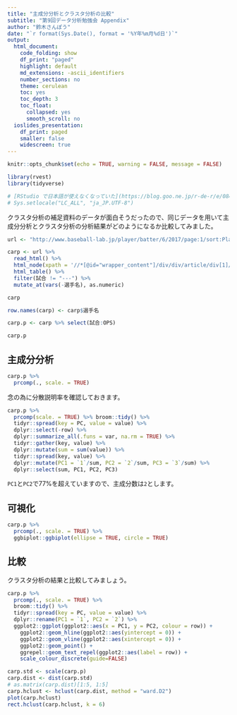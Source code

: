 ```yaml
---
title: "主成分分析とクラスタ分析の比較"
subtitle: "第9回データ分析勉強会 Appendix"
author: "鈴木さんぽう"
date: "`r format(Sys.Date(), format = '%Y年%m月%d日')`"
output: 
  html_document:
    code_folding: show
    df_print: "paged"
    highlight: default
    md_extensions: -ascii_identifiers
    number_sections: no
    theme: cerulean
    toc: yes
    toc_depth: 3
    toc_float:
      collapsed: yes
      smooth_scroll: no
  ioslides_presentation:
    df_print: paged
    smaller: false
    widescreen: true
---
```


```r
knitr::opts_chunk$set(echo = TRUE, warning = FALSE, message = FALSE)

library(rvest)
library(tidyverse)

# [RStudio で日本語が使えなくなっていた](https://blog.goo.ne.jp/r-de-r/e/084639aec24beb8a6d08b8241545ef1a)
# Sys.setlocale("LC_ALL", "ja_JP.UTF-8")
```


クラスタ分析の補足資料のデータが面白そうだったので、同じデータを用いて主成分分析とクラスタ分析の分析結果がどのようになるか比較してみました。

```r
url <- "http://www.baseball-lab.jp/player/batter/6/2017/page:1/sort:PlayerAnnualBattingRecord.hit/direction:DESC"

carp <- url %>% 
  read_html() %>% 
  html_node(xpath = '//*[@id="wrapper_content"]/div/div/article/div[1]/div/div/div[2]/table') %>% 
  html_table() %>% 
  filter(試合 != "---") %>% 
  mutate_at(vars(-選手名), as.numeric)

carp
```

```r
row.names(carp) <- carp$選手名

carp.p <- carp %>% select(試合:OPS)

carp.p
```

## 主成分分析
```r
carp.p %>% 
  prcomp(., scale. = TRUE)
```

念の為に分散説明率を確認しておきます。
```r
carp.p %>% 
  prcomp(scale. = TRUE) %>% broom::tidy() %>% 
  tidyr::spread(key = PC, value = value) %>% 
  dplyr::select(-row) %>% 
  dplyr::summarize_all(.funs = var, na.rm = TRUE) %>% 
  tidyr::gather(key, value) %>% 
  dplyr::mutate(sum = sum(value)) %>% 
  tidyr::spread(key, value) %>% 
  dplyr::mutate(PC1 = `1`/sum, PC2 = `2`/sum, PC3 = `3`/sum) %>% 
  dplyr::select(sum, PC1, PC2, PC3)
```
`PC1`と`PC2`で77%を超えていますので、主成分数は`2`とします。

## 可視化
```r
carp.p %>% 
  prcomp(., scale. = TRUE) %>% 
  ggbiplot::ggbiplot(ellipse = TRUE, circle = TRUE)
```

## 比較
クラスタ分析の結果と比較してみましょう。
```r
carp.p %>% 
  prcomp(., scale. = TRUE) %>% 
  broom::tidy() %>% 
  tidyr::spread(key = PC, value = value) %>% 
  dplyr::rename(PC1 = `1`, PC2 = `2`) %>% 
  ggplot2::ggplot(ggplot2::aes(x = PC1, y = PC2, colour = row)) + 
    ggplot2::geom_hline(ggplot2::aes(yintercept = 0)) +
    ggplot2::geom_vline(ggplot2::aes(xintercept = 0)) + 
    ggplot2::geom_point() + 
    ggrepel::geom_text_repel(ggplot2::aes(label = row)) + 
    scale_colour_discrete(guide=FALSE)
```


```r
carp.std <- scale(carp.p)
carp.dist <- dist(carp.std)
# as.matrix(carp.dist)[1:5, 1:5]
carp.hclust <- hclust(carp.dist, method = "ward.D2")
plot(carp.hclust)
rect.hclust(carp.hclust, k = 6)
```

